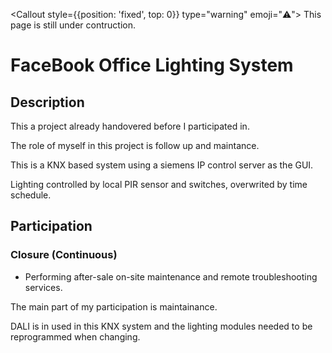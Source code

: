 
<Callout style={{position: 'fixed', top: 0}} type="warning" emoji="⚠️">
  This page is still under contruction.
</Callout>

# FaceBook Office Lighting System

## Description

This a project already handovered before I participated in. 

The role of myself in this project is follow up and maintance.

This is a KNX based system using a siemens IP control server as the GUI.

Lighting controlled by local PIR sensor and switches, overwrited by time schedule.

## Participation

<Steps>

### Closure (Continuous)

- Performing after-sale on-site maintenance and remote troubleshooting services.

The main part of my participation is maintainance.

DALI is in used in this KNX system and the lighting modules needed to be reprogrammed when changing.

</Steps>